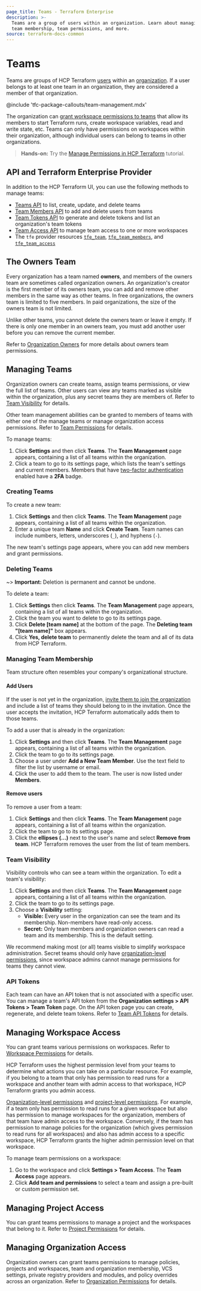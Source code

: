 ```yaml
---
page_title: Teams - Terraform Enterprise
description: >-
  Teams are a group of users within an organization. Learn about managing teams,
  team membership, team permissions, and more.
source: terraform-docs-common
---
```


[organizations]: /terraform/enterprise/users-teams-organizations/organizations

[organization settings]: /terraform/enterprise/users-teams-organizations/organizations#organization-settings

[users]: /terraform/enterprise/users-teams-organizations/users

# Teams

Teams are groups of HCP Terraform [users][] within an [organization][organizations]. If a user belongs to at least one team in an organization, they are considered a member of that organization.

<!-- BEGIN: TFC:only name:pnp-callout -->

@include 'tfc-package-callouts/team-management.mdx'

<!-- END: TFC:only name:pnp-callout -->

The organization can [grant workspace permissions to teams](#managing-workspace-access) that allow its members to start Terraform runs, create workspace variables, read and write state, etc. Teams can only have permissions on workspaces within their organization, although individual users can belong to teams in other organizations.

> **Hands-on:** Try the [Manage Permissions in HCP Terraform](/terraform/tutorials/cloud/cloud-permissions?utm_source=WEBSITE&utm_medium=WEB_IO&utm_offer=ARTICLE_PAGE&utm_content=DOCS) tutorial.

## API and Terraform Enterprise Provider

In addition to the HCP Terraform UI, you can use the following methods to manage teams:

-   [Teams API](/terraform/enterprise/api-docs/teams) to list, create, update, and delete teams
-   [Team Members API](/terraform/enterprise/api-docs/team-members) to add and delete users from teams
-   [Team Tokens API](/terraform/enterprise/api-docs/team-tokens) to generate and delete tokens and list an organization's team tokens
-   [Team Access API](/terraform/enterprise/api-docs/team-access) to manage team access to one or more workspaces
-   The `tfe` provider resources [`tfe_team`](https://registry.terraform.io/providers/hashicorp/tfe/latest/docs/resources/team), [`tfe_team_members`](https://registry.terraform.io/providers/hashicorp/tfe/latest/docs/resources/team_members), and [`tfe_team_access`](https://registry.terraform.io/providers/hashicorp/tfe/latest/docs/resources/team_access)

## The Owners Team

Every organization has a team named **owners**, and members of the owners team are sometimes called organization owners. An organization's creator is the first member of its owners team, you can add and remove other members in the same way as other teams. In free organizations, the owners team is limited to five members. In paid organizations, the size of the owners team is not limited.

Unlike other teams, you cannot delete the owners team or leave it empty. If there is only one member in an owners team, you must add another user before you can remove the current member.

Refer to [Organization Owners](/terraform/enterprise/users-teams-organizations/permissions#organization-owners) for more details about owners team permissions.

[permissions-citation]: #intentionally-unused---keep-for-maintainers

## Managing Teams

Organization owners can create teams, assign teams permissions, or view the full list of teams. Other users can view any teams marked as visible within the organization, plus any secret teams they
are members of. Refer to [Team Visibility](/terraform/enterprise/users-teams-organizations/teams#team-visibility) for details.

Other team management abilities can be granted to members of teams with either one of the manage teams or manage organization access permissions. Refer to [Team Permissions](/terraform/enterprise/users-teams-organizations/permissions#team-permissions) for details.

To manage teams:

1.  Click **Settings** and then click **Teams**. The **Team Management** page appears, containing a list of all teams within the organization.
2.  Click a team to go to its settings page, which lists the team's settings and current members. Members that have [two-factor authentication](/terraform/enterprise/users-teams-organizations/2fa) enabled have a **2FA** badge.

[permissions-citation]: #intentionally-unused---keep-for-maintainers

### Creating Teams

To create a new team:

1.  Click **Settings** and then click **Teams**. The **Team Management** page appears, containing a list of all teams within the organization.
2.  Enter a unique team **Name** and click **Create Team**. Team names can include numbers, letters, underscores (`_`), and hyphens (`-`).

The new team's settings page appears, where you can add new members and grant permissions.

### Deleting Teams

~> **Important:** Deletion is permanent and cannot be undone.

To delete a team:

1.  Click **Settings** then click **Teams**. The **Team Management** page appears, containing a list of all teams within the organization.
2.  Click the team you want to delete to go to its settings page.
3.  Click **Delete [team name]** at the bottom of the page. The **Deleting team "[team name]"** box appears.
4.  Click **Yes, delete team** to permanently delete the team and all of its data from HCP Terraform.

[permissions-citation]: #intentionally-unused---keep-for-maintainers

### Managing Team Membership

Team structure often resembles your company's organizational structure.

#### Add Users

If the user is not yet in the organization, [invite them to join the organization](/terraform/enterprise/users-teams-organizations/organizations#users) and include a list of teams they should belong to in the invitation. Once the user accepts the invitation, HCP Terraform automatically adds them to those teams.

To add a user that is already in the organization:

1.  Click **Settings** and then click **Teams**. The **Team Management** page appears, containing a list of all teams within the organization.
2.  Click the team to go to its settings page.
3.  Choose a user under **Add a New Team Member**. Use the text field to filter the list by username or email.
4.  Click the user to add them to the team. The user is now listed under **Members**.

#### Remove users

To remove a user from a team:

1.  Click **Settings** and then click **Teams**. The **Team Management** page appears, containing a list of all teams within the organization.
2.  Click the team to go to its settings page.
3.  Click the **ellipses (...)** next to the user's name and select **Remove from team**. HCP Terraform removes the user from the list of team members.

### Team Visibility

Visibility controls who can see a team within the organization. To edit a team's visibility:

1.  Click **Settings** and then click **Teams**. The **Team Management** page appears, containing a list of all teams within the organization.
2.  Click the team to go to its settings page.
3.  Choose a **Visibility** setting:
    -   **Visible:** Every user in the organization can see the
        team and its membership. Non-members have read-only access.
    -   **Secret:** Only team members and organization owners can read a team and its membership. This is the default setting.

We recommend making most (or all) teams visible to simplify workspace administration. Secret teams should only have
[organization-level permissions](/terraform/enterprise/users-teams-organizations/permissions#organization-permissions), since workspace admins cannot manage permissions for teams they cannot view.

[permissions-citation]: #intentionally-unused---keep-for-maintainers

### API Tokens

Each team can have an API token that is not associated with a specific user. You can manage a team's API token from the **Organization settings > API Tokens > Team Token** page. On the API token page you can create, regenerate, and delete team tokens. Refer to [Team API Tokens](/terraform/enterprise/users-teams-organizations/api-tokens#team-api-tokens) for details.

## Managing Workspace Access

You can grant teams various permissions on workspaces. Refer to [Workspace Permissions](/terraform/enterprise/users-teams-organizations/permissions#workspace-permissions) for details.

 HCP Terraform uses the highest permission level from your teams to determine what actions you can take on a particular resource. For example, if you belong to a team that only has permission to read runs for a workspace and another team with admin access to that workspace, HCP Terraform grants you admin access.

[permissions-citation]: #intentionally-unused---keep-for-maintainers

[Organization-level permissions](/terraform/enterprise/users-teams-organizations/permissions#organization-permissions) and [project-level permissions](/terraform/enterprise/users-teams-organizations/permissions#project-permissions). For example, if a team only has permission to read runs for a given workspace but also has permission to manage workspaces for the organization, members of that team have admin access to the workspace. Conversely, if the team has permission to manage policies for the organization (which gives permission to read runs for all workspaces) and also has admin access to a specific workspace, HCP Terraform grants the higher admin permission level on that workspace.

To manage team permissions on a workspace:

1.  Go to the workspace and click **Settings > Team Access**. The **Team Access** page appears.
2.  Click **Add team and permissions** to select a team and assign a pre-built or custom permission set.

[permissions-citation]: #intentionally-unused---keep-for-maintainers

## Managing Project Access

You can grant teams permissions to manage a project and the workspaces that belong to it. Refer to [Project Permissions](/terraform/enterprise/users-teams-organizations/permissions#project-permissions) for details.

## Managing Organization Access

Organization owners can grant teams permissions to manage policies, projects and workspaces, team and organization membership, VCS settings, private registry providers and modules, and policy overrides across an organization. Refer to [Organization Permissions](/terraform/enterprise/users-teams-organizations/permissions#organization-permissions) for details.

[permissions-citation]: #intentionally-unused---keep-for-maintainers
